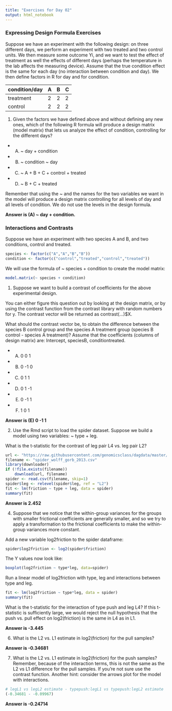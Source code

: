 ```yaml
---
title: "Exercises for Day 02"
output: html_notebook
---
```


### Expressing Design Formula Exercises

Suppose we have an experiment with the following design: on three different days, we perform an experiment with two treated and two control units. We then measure some outcome Yi, and we want to test the effect of treatment as well the effects of different days (perhaps the temperature in the lab affects the measuring device). Assume that the true condition effect is the same for each day (no interaction between condition and day). We then define factors in R for day and for condition.

condition/day| A|	B |C|
---------------|--|---|-|
treatment      | 2|	2	|2|
control        | 2|	2 |2|

1. Given the factors we have defined above and without defining any new ones, which of the following R formula will produce a design matrix (model matrix) that lets us analyze the effect of condition, controlling for the different days?
+ A) ~ day + condition
+ B) ~ condition ~ day
+ C) ~ A + B + C + control + treated
+ D) ~ B + C + treated

Remember that using the ~ and the names for the two variables we want in the model will produce a design matrix controlling for all levels of day and all levels of condition. We do not use the levels in the design formula.

**Answer is (A) ~ day + condition.**

### Interactions and Contrasts

Suppose we have an experiment with two species A and B, and two conditions, control and treated.
```r
species <- factor(c("A","A","B","B"))
condition <- factor(c("control","treated","control","treated"))
```

We will use the formula of ~ species + condition to create the model matrix:
```r
model.matrix(~ species + condition)
```

1. Suppose we want to build a contrast of coefficients for the above experimental design.

You can either figure this question out by looking at the design matrix, or by using the contrast function from the contrast library with random numbers for y. The contrast vector will be returned as contrast(...)$X.

What should the contrast vector be, to obtain the difference between the species B control group and the species A treatment group (species B control - species A treatment)? Assume that the coefficients (columns of design matrix) are: Intercept, speciesB, conditiontreated.

* A) 0 0 1
* B) 0 -1 0
* C) 0 1 1
* D) 0 1 -1
* E) 0 -1 1
* F) 1 0 1

**Answer is (E) 0 -1 1**

2. Use the Rmd script to load the spider dataset. Suppose we build a model using two variables: ~ type + leg.

What is the t-statistic for the contrast of leg pair L4 vs. leg pair L2?

```r
url <- "https://raw.githubusercontent.com/genomicsclass/dagdata/master/inst/extdata/spider_wolff_gorb_2013.csv"
filename <- "spider_wolff_gorb_2013.csv"
library(downloader)
if (!file.exists(filename))
    download(url, filename)
spider <- read.csv(filename, skip=1)
spider$leg <- relevel(spider$leg, ref = "L2")
fit <- lm(friction ~ type + leg, data = spider)
summary(fit)
```

**Answer is 2.452**

4. Suppose that we notice that the within-group variances for the groups with smaller frictional coefficients are generally smaller, and so we try to apply a transformation to the frictional coefficients to make the within-group variances more constant.

Add a new variable log2friction to the spider dataframe:
```r
spider$log2friction <- log2(spider$friction)
```

The Y values now look like:
```r
boxplot(log2friction ~ type*leg, data=spider)
```

Run a linear model of log2friction with type, leg and interactions between type and leg.
```r
fit <- lm(log2friction ~ type*leg, data = spider)
summary(fit)
```

What is the t-statistic for the interaction of type push and leg L4? If this t-statistic is sufficiently large, we would reject the null hypothesis that the push vs. pull effect on log2(friction) is the same in L4 as in L1.

**Answer is -3.445**

6. What is the L2 vs. L1 estimate in log2(friction) for the pull samples?

**Answer is -0.34681**

7. What is the L2 vs. L1 estimate in log2(friction) for the push samples? Remember, because of the interaction terms, this is not the same as the L2 vs L1 difference for the pull samples. If you’re not sure use the contrast function. Another hint: consider the arrows plot for the model with interactions.

```r
# legL1 vs legL2 estimate - typepush:legL1 vs typepush:legL2 estimate
(-0.34681 - -0.09967) 
```

**Answer is -0.24714**
